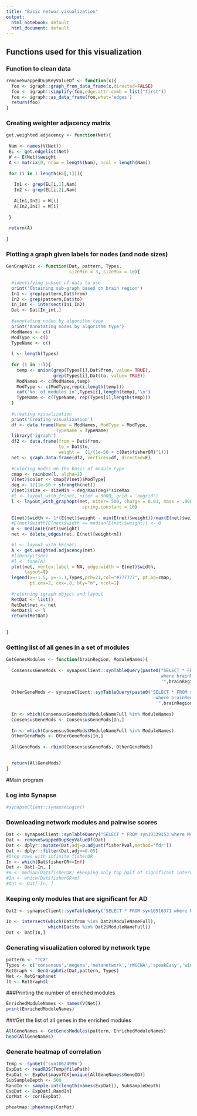 ```yaml
---
title: "Basic networ visualization"
output:
  html_notebook: default
  html_document: default
---
```


## Functions used for this visualization

### Function to clean data

```r

removeSwappedDupKeyValueDf <- function(x){
  foo <- igraph::graph_from_data_frame(x,directed=FALSE)
  foo <- igraph::simplify(foo,edge.attr.comb = list("first"))
  foo <- igraph::as_data_frame(foo,what='edges')
  return(foo)
}
```


### Creating weighter adjacency matrix 

```r
get.weighted.adjacency <- function(Net){
  
 Nam <- names(V(Net))
 EL <- get.edgelist(Net)
 W <- E(Net)$weight
 A <- matrix(0, nrow = length(Nam), ncol = length(Nam))
  
 for (i in 1:length(EL[,1])){
   
   In1 <- grep(EL[i,1],Nam)
   In2 <- grep(EL[i,2],Nam)
   
   A[In1,In2] = W[i]
   A[In2,In1] = W[i]
   
 }
  
 return(A)
  
}

```



### Plotting a graph given labels for nodes (and node sizes)


```r
GenGraphViz <- function(Dat, pattern, Types,
                        sizeMin = 3, sizeMax = 10){
  
  #identifying subset of data to use
  print('Obtaining sub-graph based on brain region')
  In1 <- grep(pattern,Dat$from)
  In2 <- grep(pattern,Dat$to)
  In_int <- intersect(In1,In2)
  Dat <- Dat[In_int,]
  
  #annotating nodes by algorithm type
  print('Annotating nodes by algorithm type')
  ModNames <- c()
  ModType <- c()
  TypeName <- c()
  
  l <- length(Types)
  
  for (i in 1:l){
    temp <- union(grep(Types[i],Dat$from, value= TRUE),
                  grep(Types[i],Dat$to, value= TRUE))
    ModNames <- c(ModNames,temp)
    ModType <- c(ModType,rep(i,length(temp)))
    cat('No. of modules in',Types[i],length(temp),'\n')
    TypeName <- c(TypeName, rep(Types[i],length(temp)))
  }
  
  #creating visualization 
  print('Creating visualization')
  df <- data.frame(Name = ModNames, ModType = ModType, 
                   TypeName = TypeName)
  library('igraph')
  df2 <- data.frame(from = Dat$from, 
                    to = Dat$to,
                    weight =  (1/(1e-50 + c(Dat$fisherOR)^1)))
  net <- graph.data.frame(df2, vertices=df, directed=F) 
  
  #coloring nodes on the basis of module type 
  cmap <- rainbow(l, alpha=1) 
  V(net)$color <- cmap[V(net)$ModType]
  deg <- 1/(1e-50 + strength(net))
  V(net)$size <- sizeMin + deg/max(deg)*sizeMax
  #l <- layout_with_fr(net, niter = 5000, grid = 'nogrid')
  l <- layout_with_graphopt(net, niter= 500, charge = 0.01, mass = .0001,
                             spring.constant = 10)
  
  E(net)$width <- 1*(E(net)$weight - min(E(net)$weight))/max(E(net)$weight)
  #E(net)$width[E(net)$width <= median(E(net)$weight)] <- 0
  m <- median(E(net)$weight)
  net <- delete_edges(net, E(net)[weight<m])

  #l <- layout_with_kk(net)
  A <- get.weighted.adjacency(net)
  #library(tsne)
  #l <- tsne(A)
  plot(net, vertex.label = NA, edge.width = E(net)$width,  
       layout=l)
  legend(x=-1.5, y=-1.1,Types,pch=21,col="#777777", pt.bg=cmap,
         pt.cex=2, cex=.8, bty="n", ncol=1)
  
  #returning igraph object and layout
  RetDat <- list()
  RetDat$net <- net 
  RetDat$l <- l 
  return(RetDat)
  
  
}
```

### Getting list of all genes in a set of modules 

```r

GetGenesModules <- function(brainRegion, ModuleNames){
  
  ConsensusGeneMods <- synapseClient::synTableQuery(paste0("SELECT * FROM syn10337531 
                                                           where brainRegion = 
                                                           '",brainRegion,"'"))@values
  
  OtherGeneMods <- synapseClient::synTableQuery(paste0("SELECT * FROM syn10309369 
                                                         where brainRegion = 
                                                         '",brainRegion,"'"))@values
  
  In <- which(ConsensusGeneMods$ModuleNameFull %in% ModuleNames)
  ConsensusGeneMods <- ConsensusGeneMods[In,]
  
  In <- which(ConsensusGeneMods$ModuleNameFull %in% ModuleNames)
  OtherGeneMods <- OtherGeneMods[In,]  
  
  AllGeneMods <- rbind(ConsensusGeneMods, OtherGeneMods)

  
  return(AllGeneMods)
}


```




#Main program

### Log into Synapse

```r
#synapseClient::synapseLogin()
```



### Downloading network modules and pairwise scores

```r
Dat <- synapseClient::synTableQuery("SELECT * FROM syn10339153 where ModuleNameFull like '%TCX' and category like '%TCX'")@values
Dat <- removeSwappedDupKeyValueDf(Dat)
Dat <- dplyr::mutate(Dat,adj=p.adjust(fisherPval,method='fdr'))
Dat <- dplyr::filter(Dat,adj<=0.05)
#Drop rows with infinite fisherOR
In <- which(Dat$fisherOR==Inf)
Dat <- Dat[-In, ]
#m <- median(Dat$fisherOR) #keeping only top half of significant interactions
#In <- which(Dat$fisherOR<m)
#Dat <- Dat[-In, ]
```

### Keeping only modules that are significant for AD 

```r

Dat2 <- synapseClient::synTableQuery("SELECT * FROM syn10516371 where ModuleBrainRegion = 'TCX'")@values

In <- intersect(which(Dat$from %in% Dat2$ModuleNameFull), 
                which(Dat$to %in% Dat2$ModuleNameFull))
Dat <- Dat[In,]

```



### Generating visualization colored by network type

```r
pattern <- "TCX"
Types <- c('consensus','megena','metanetwork','rWGCNA','speakEasy','wina')
RetGraph <- GenGraphViz(Dat,pattern, Types)
Net <- RetGraph$net 
lt <- RetGraph$l 
```
###Printing the number of enriched modules 

```r

EnrichedModuleNames <- names(V(Net))
print(EnrichedModuleNames)

```

###Get the list of all genes in the enriched modules 

```r

AllGeneNames <- GetGenesModules(pattern, EnrichedModuleNames)
head(AllGeneNames)

```

### Generate heatmap of correlation 

```r
Temp <- synGet('syn10624996')
ExpDat <- readRDS(Temp@filePath)
ExpDat <- ExpDat$mayoTCX[unique(AllGeneNames$GeneID)]
SubSampleDepth <- 500
RandIn <- sample.int(length(names(ExpDat)), SubSampleDepth)
ExpDat <- ExpDat[,RandIn]
CorMat <- cor(ExpDat)

pheatmap::pheatmap(CorMat)


```


